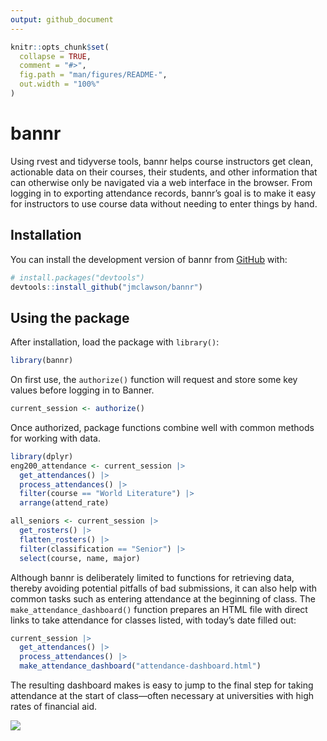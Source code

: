 ```yaml
---
output: github_document
---
```


<!-- README.md is generated from README.Rmd. Please edit that file -->

```r
knitr::opts_chunk$set(
  collapse = TRUE,
  comment = "#>",
  fig.path = "man/figures/README-",
  out.width = "100%"
)
```

# bannr

<!-- badges: start -->
<!-- badges: end -->

Using rvest and tidyverse tools, bannr helps course instructors get clean, actionable data on their courses, their students, and other information that can otherwise only be navigated via a web interface in the browser. From logging in to exporting attendance records, bannr's goal is to make it easy for instructors to use course data without needing to enter things by hand.

## Installation

You can install the development version of bannr from [GitHub](https://github.com/) with:

``` r
# install.packages("devtools")
devtools::install_github("jmclawson/bannr")
```

## Using the package

After installation, load the package with `library()`:

```r
library(bannr)
```

On first use, the `authorize()` function will request and store some key values before logging in to Banner.

```r
current_session <- authorize()
```

Once authorized, package functions combine well with common methods for working with data.

```r
library(dplyr)
eng200_attendance <- current_session |> 
  get_attendances() |>
  process_attendances() |> 
  filter(course == "World Literature") |> 
  arrange(attend_rate)

all_seniors <- current_session |> 
  get_rosters() |> 
  flatten_rosters() |> 
  filter(classification == "Senior") |> 
  select(course, name, major)
```

Although bannr is deliberately limited to functions for retrieving data, thereby avoiding potential pitfalls of bad submissions, it can also help with common tasks such as entering attendance at the beginning of class. The `make_attendance_dashboard()` function prepares an HTML file with direct links to take attendance for classes listed, with today's date filled out:

```r
current_session |> 
  get_attendances() |>
  process_attendances() |> 
  make_attendance_dashboard("attendance-dashboard.html")
```

The resulting dashboard makes is easy to jump to the final step for taking attendance at the start of class---often necessary at universities with high rates of financial aid.

![](inst/attendance-dashboard.gif)
